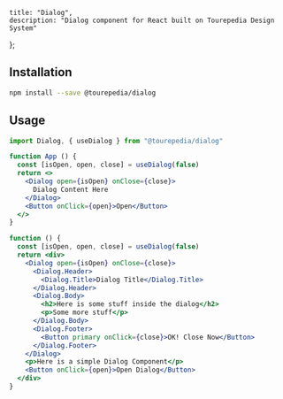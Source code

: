 
    title: "Dialog",
    description: "Dialog component for React built on Tourepedia Design System"
};



## Installation

```bash
npm install --save @tourepedia/dialog
```


## Usage

```jsx
import Dialog, { useDialog } from "@tourepedia/dialog"

function App () {
  const [isOpen, open, close] = useDialog(false)
  return <>
    <Dialog open={isOpen} onClose={close}>
      Dialog Content Here
    </Dialog>
    <Button onClick={open}>Open</Button>
  </>
}
```

```jsx live=true
function () {
  const [isOpen, open, close] = useDialog(false)
  return <div>
    <Dialog open={isOpen} onClose={close}>
      <Dialog.Header>
        <Dialog.Title>Dialog Title</Dialog.Title>
      </Dialog.Header>
      <Dialog.Body>
        <h2>Here is some stuff inside the dialog</h2>
        <p>Some more stuff</p>
      </Dialog.Body>
      <Dialog.Footer>
        <Button primary onClick={close}>OK! Close Now</Button>
      </Dialog.Footer>
    </Dialog>
    <p>Here is a simple Dialog Component</p>
    <Button onClick={open}>Open Dialog</Button>
  </div>
}
```
